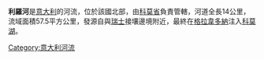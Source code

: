 '''利羅河'''是[[意大利|意大利]]的河流，位於該國北部，由[[科莫省|科莫省]]負責管轄，河道全長14公里，流域面積57.5平方公里，發源自與[[瑞士|瑞士]]接壤邊境附近，最終在[[格拉韋多納|格拉韋多納]]注入[[科莫湖|科莫湖]]。

{{Italy-geo-stub}}
[[Category:意大利河流|Category:意大利河流]]